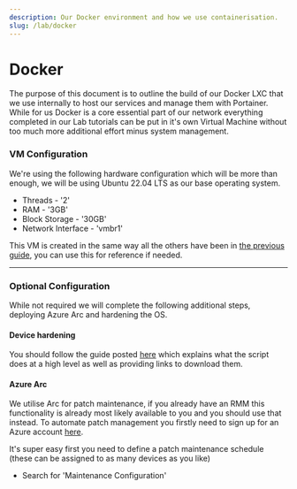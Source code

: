 ```yaml
---
description: Our Docker environment and how we use containerisation.
slug: /lab/docker
---
```


# Docker 

The purpose of this document is to outline the build of our Docker LXC that we use internally to host our services and manage them with Portainer. While for us Docker is a core essential part of our network everything completed in our Lab tutorials can be put in it's own Virtual Machine without too much more additional effort minus system management.

### VM Configuration

We're using the following hardware configuration which will be more than enough, we will be using Ubuntu 22.04 LTS as our base operating system.

- Threads - '2'
- RAM - '3GB'
- Block Storage - '30GB'
- Network Interface - 'vmbr1'

This VM is created in the same way all the others have been in [the previous guide](/guides/lab/vms#creating-the-vm-1), you can use this for reference if needed. 

---

### Optional Configuration 

While not required we will complete the following additional steps, deploying Azure Arc and hardening the OS.

#### Device hardening

You should follow the guide posted [here](/guides/lab/hardening#ubuntu-script) which explains what the script does at a high level as well as providing links to download them.

#### Azure Arc 

We utilise Arc for patch maintenance, if you already have an RMM this functionality is already most likely available to you and you should use that instead. To automate patch management you firstly need to sign up for an Azure account [here](https://azure.microsoft.com/account/sign_up).

It's super easy first you need to define a patch maintenance schedule (these can be assigned to as many devices as you like)

- Search for 'Maintenance Configuration'